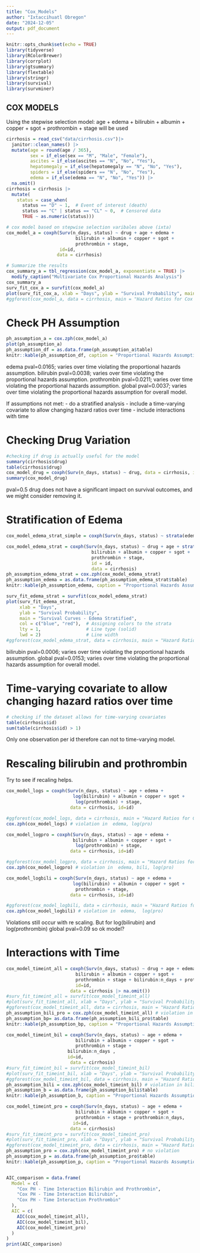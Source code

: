 ```yaml
---
title: "Cox_Models"
author: "Ixtaccihuatl Obregon"
date: "2024-12-05"
output: pdf_document
---
```

```r
knitr::opts_chunk$set(echo = TRUE)
library(tidyverse)
library(RColorBrewer)
library(corrplot)
library(gtsummary)
library(flextable)
library(stringr)
library(survival)
library(survminer)

```

## COX MODELS 
Using the stepwise selection model: age + edema + bilirubin + albumin + copper + sgot + prothrombin + stage will be used 
```r
cirrhosis = read_csv("data/cirrhosis.csv")|> 
  janitor::clean_names() |>
  mutate(age = round(age / 365),
         sex = if_else(sex == "M", "Male", "Female"), 
         ascites = if_else(ascites == "N", "No", "Yes"), 
         hepatomegaly = if_else(hepatomegaly == "N", "No", "Yes"),
         spiders = if_else(spiders == "N", "No", "Yes"), 
         edema = if_else(edema == "N", "No", "Yes")) |> 
  na.omit()
cirrhosis = cirrhosis |> 
  mutate(
    status = case_when(
      status == "D" ~ 1,  # Event of interest (death)
      status == "C" | status == "CL" ~ 0,  # Censored data
      TRUE ~ as.numeric(status)))

# cox model based on stepwise selection varibales above (ixta)
cox_model_a = coxph(Surv(n_days, status) ~ drug + age + edema + 
                          bilirubin + albumin + copper + sgot +
                          prothrombin + stage, 
                    id=id,
                   data = cirrhosis)

# Summarize the results
cox_summary_a = tbl_regression(cox_model_a, exponentiate = TRUE) |> 
  modify_caption("Multivariate Cox Proportional Hazards Analysis")
cox_summary_a
surv_fit_cox_a = survfit(cox_model_a)
plot(surv_fit_cox_a, xlab = "Days", ylab = "Survival Probability", main = "Survival Curves - Unadjusted")
#ggforest(cox_model_a, data = cirrhosis, main = "Hazard Ratios for Cox Model")
```

# Check PH Assumption 
```r
ph_assumption_a = cox.zph(cox_model_a)
plot(ph_assumption_a)
ph_assumption_df = as.data.frame(ph_assumption_a$table)
knitr::kable(ph_assumption_df, caption = "Proportional Hazards Assumption Test for Cox PH Model Unadjusted")

```
edema pval=0.0165; varies over time violating the proportional hazards assumption. 
bilirubin pval=0.0038; varies over time violating the proportional hazards assumption. 
prothrombin pval=0.0211;  varies over time violating the proportional hazards assumption.
global pval=0.0037; varies over time violating the proportional hazards assumption for overall model. 

If assumptions not met: 
- do a stratified analysis
- include a time-varying covariate to allow changing hazard ratios over time
- include interactions with time

# Checking Drug Variation 
```r
#checking if drug is actually useful for the model 
summary(cirrhosis$drug) 
table(cirrhosis$drug)
cox_model_drug = coxph(Surv(n_days, status) ~ drug, data = cirrhosis, id=id)
summary(cox_model_drug) 
```

pval=0.5 drug does not have a significant impact on survival outcomes, and we might consider removing it. 

# Stratification of Edema 
```r
cox_model_edema_strat_simple = coxph(Surv(n_days, status) ~ strata(edema), id = id, data = cirrhosis)

cox_model_edema_strat = coxph(Surv(n_days, status) ~ drug + age + strata(edema) + 
                                bilirubin + albumin + copper + sgot +
                                prothrombin + stage,
                                id = id,
                                data = cirrhosis)
ph_assumption_edema_strat = cox.zph(cox_model_edema_strat) 
ph_assumption_edema = as.data.frame(ph_assumption_edema_strat$table)
knitr::kable(ph_assumption_edema, caption = "Proportional Hazards Assumption Test COX PH Model Stratified for Edema")

surv_fit_edema_strat = survfit(cox_model_edema_strat)
plot(surv_fit_edema_strat, 
     xlab = "Days", 
     ylab = "Survival Probability", 
     main = "Survival Curves - Edema Stratified", 
     col = c("blue", "red"),  # Assigning colors to the strata
     lty = 1,                 # Line type (solid)
     lwd = 2)                 # Line width
#ggforest(cox_model_edema_strat, data = cirrhosis, main = "Hazard Ratios for Cox Model Edema Stratified")
```
bilirubin pval=0.0006; varies over time violating the proportional hazards assumption. 
global pval=0.0153; varies over time violating the proportional hazards assumption for overall model.

# Time-varying covariate to allow changing hazard ratios over time
```r
# checking if the dataset allows for time-varying covariates
table(cirrhosis$id)  
sum(table(cirrhosis$id) > 1)
```
Only one observation per id therefore can not to time-varying model. 


# Rescaling bilirubin and prothrombin 
Try to see if recaling helps. 
```r
cox_model_logs = coxph(Surv(n_days, status) ~ age + edema + 
                         log(bilirubin) + albumin + copper + sgot +
                          log(prothrombin) + stage,
                        data = cirrhosis, id=id)

#ggforest(cox_model_logs, data = cirrhosis, main = "Hazard Ratios for Cox Model Log(bilirubin) and log(prothrombin)")
cox.zph(cox_model_logs) # violation in  edema, log(pro)

cox_model_logpro = coxph(Surv(n_days, status) ~ age + edema + 
                         bilirubin + albumin + copper + sgot +
                          log(prothrombin) + stage,
                        data = cirrhosis, id=id)

#ggforest(cox_model_logpro, data = cirrhosis, main = "Hazard Ratios for Cox Mode log(prothrombin)")
cox.zph(cox_model_logpro) # violation in  edema, bili, log(pro)

cox_model_logbili = coxph(Surv(n_days, status) ~ age + edema + 
                         log(bilirubin) + albumin + copper + sgot +
                          prothrombin + stage,
                        data = cirrhosis, id=id)

#ggforest(cox_model_logbili, data = cirrhosis, main = "Hazard Ratios for Cox Mode log(bilirubin)")
cox.zph(cox_model_logbili) # violation in  edema,  log(pro)
```
Violations still occur with re scaling. But for log(bilirubin) and log(prothrombin) global pval=0.09 so ok model?

# Interactions with Time
```r
cox_model_timeint_all = coxph(Surv(n_days, status) ~ drug + age + edema + 
                          bilirubin + albumin + copper + sgot +
                          prothrombin + stage + bilirubin:n_days + prothrombin:n_days,
                          id=id,
                        data = cirrhosis |> na.omit())
#surv_fit_timeint_all = survfit(cox_model_timeint_all)
#plot(surv_fit_timeint_all, xlab = "Days", ylab = "Survival Probability", main = "Survival Curves - Time Interaction")
#ggforest(cox_model_timeint_all, data = cirrhosis, main = "Hazard Ratios for Cox Model Time Interaction for bilirubin and prothrombin")
ph_assumption_bili_pro = cox.zph(cox_model_timeint_all) # violation in bilirubin, but global pval > 0.05
ph_assumption_bp= as.data.frame(ph_assumption_bili_pro$table)
knitr::kable(ph_assumption_bp, caption = "Proportional Hazards Assumption Test COX PH Model - Time Interaction for Bilirubin and Prohrombin")

cox_model_timeint_bil = coxph(Surv(n_days, status) ~ age + edema + 
                          bilirubin + albumin + copper + sgot +
                          prothrombin + stage + 
                       bilirubin:n_days , 
                       id=id, 
                        data = cirrhosis)
#surv_fit_timeint_bil = survfit(cox_model_timeint_bil)
#plot(surv_fit_timeint_bil, xlab = "Days", ylab = "Survival Probability", main = "Survival Curves - Time Interaction with Bilirubin Only")
#ggforest(cox_model_timeint_bil, data = cirrhosis, main = "Hazard Ratios for Cox Model Time Interaction for bilirubin")
ph_assumption_bili = cox.zph(cox_model_timeint_bil) # violation in bilirubin, but global pval > 0.05
ph_assumption_b = as.data.frame(ph_assumption_bili$table)
knitr::kable(ph_assumption_b, caption = "Proportional Hazards Assumption Test COX PH Model - Time Interaction for Bilirubin")

cox_model_timeint_pro = coxph(Surv(n_days, status) ~ age + edema + 
                          bilirubin + albumin + copper + sgot +
                          prothrombin + stage + prothrombin:n_days, 
                         id=id, 
                        data = cirrhosis)
#surv_fit_timeint_pro = survfit(cox_model_timeint_pro)
#plot(surv_fit_timeint_pro, xlab = "Days", ylab = "Survival Probability", main = "Survival Curves - Time Interaction with Prothrombin Only")
#ggforest(cox_model_timeint_pro, data = cirrhosis, main = "Hazard Ratios for Cox Model Time Interaction for prothrombin")
ph_assumption_pro = cox.zph(cox_model_timeint_pro) # no violation 
ph_assumption_p = as.data.frame(ph_assumption_pro$table)
knitr::kable(ph_assumption_p, caption = "Proportional Hazards Assumption Test COX PH Model - Time Interaction for Prothrombin")


AIC_comparison = data.frame(
  Model = c(
    "Cox PH - Time Interaction Bilirubin and Prothrombin", 
    "Cox PH - Time Interaction Bilirubin", 
    "Cox PH - Time Interaction Prothrombin"
  ), 
  AIC = c(
    AIC(cox_model_timeint_all),
    AIC(cox_model_timeint_bil),
    AIC(cox_model_timeint_pro)
  )
)
print(AIC_comparison)
```